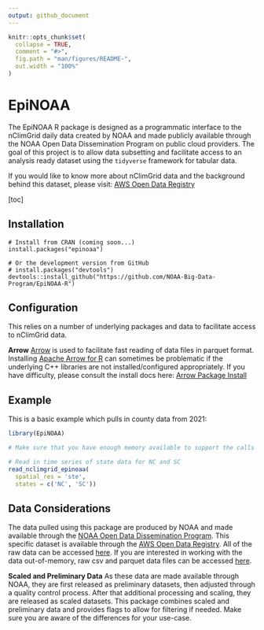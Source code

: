 ```yaml
---
output: github_document
---
```


<!-- README.md is generated from README.Rmd. Please edit that file -->

```r
knitr::opts_chunk$set(
  collapse = TRUE,
  comment = "#>",
  fig.path = "man/figures/README-",
  out.width = "100%"
)
```

# EpiNOAA

<!-- badges: start -->
<!-- badges: end -->

The EpiNOAA R package is designed as a programmatic interface to the nClimGrid daily data created by NOAA and made publicly available through the NOAA Open Data Dissemination Program on public cloud providers.  The goal of this project is to allow data subsetting and facilitate access to an analysis ready dataset using the `tidyverse` framework for tabular data.  

If you would like to know more about nClimGrid data and the background behind this dataset, please visit: [AWS Open Data Registry](https://registry.opendata.aws/noaa-nclimgrid/)

[toc]

## Installation

```
# Install from CRAN (coming soon...)
install.packages("epinoaa")

# Or the development version from GitHub
# install.packages("devtools")
devtools::install_github("https://github.com/NOAA-Big-Data-Program/EpiNOAA-R")

```

## Configuration

This relies on a number of underlying packages and data to facilitate access to nClimGrid data.  

__Arrow__  [Arrow](https://arrow.apache.org/) is used to facilitate fast reading of data files in parquet format.  Installing [Apache Arrow for R](https://arrow.apache.org/docs/r/) can sometimes be problematic if the underlying C++ libraries are not installed/configured appropriately.  If you have difficulty, please consult the install docs here: [Arrow Package Install](https://arrow.apache.org/docs/r/articles/install.html)

## Example

This is a basic example which pulls in county data from 2021:

```r
library(EpiNOAA)

# Make sure that you have enough memory available to support the calls - the entire dataset at the census tract level is several tens of gigabytes depending on how many columns you select

# Read in time series of state data for NC and SC
read_nclimgrid_epinoaa(
  spatial_res = 'ste',
  states = c('NC', 'SC'))

```

## Data Considerations

The data pulled using this package are produced by NOAA and made available through the  [NOAA Open Data Dissemination Program](https://www.noaa.gov/information-technology/open-data-dissemination).  This specific dataset is available through the [AWS Open Data Registry](https://registry.opendata.aws/noaa-nclimgrid/).  All of the raw data can be accessed [here](https://noaa-nclimgrid-daily-pds.s3.amazonaws.com/index.html).  If you are interested in working with the data out-of-memory, raw csv and parquet data files can be accessed [here](https://noaa-nclimgrid-daily-pds.s3.amazonaws.com/index.html#EpiNOAA/).  

__Scaled and Preliminary Data__ As these data are made available through NOAA, they are first released as preliminary datasets, then adjusted through a quality control process.  After that additional processing and scaling, they are released as scaled datasets. This package combines scaled and preliminary data and provides flags to allow for filtering if needed.  Make sure you are aware of the differences for your use-case. 

